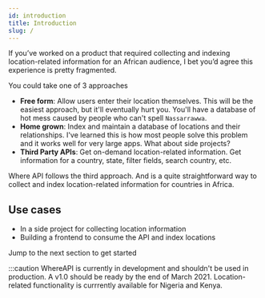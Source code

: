 ```yaml
---
id: introduction
title: Introduction
slug: /
---
```


If you’ve worked on a product that required collecting and indexing location-related information for an African audience, I bet you’d agree this experience is pretty fragmented.

You could take one of 3 approaches

- **Free form**: Allow users enter their location themselves. This will be the easiest approach, but it'll eventually hurt you. You'll have a database of hot mess caused by people who can't spell `Nassarrawwa`.
- **Home grown**: Index and maintain a database of locations and their relationships. I've learned this is how most people solve this problem and it works well for very large apps. What about side projects?
- **Third Party APIs**: Get on-demand location-related information. Get information for a country, state, filter fields, search country, etc.

Where API follows the third approach. And is a quite straightforward way to collect and index location-related information for countries in Africa.

## Use cases

- In a side project for collecting location information
- Building a frontend to consume the API and index locations

Jump to the next section to get started

:::caution
WhereAPI is currently in development and shouldn't be used in production. A v1.0 should be ready by the end of March 2021. Location-related functionality is currrently available for Nigeria and Kenya.
